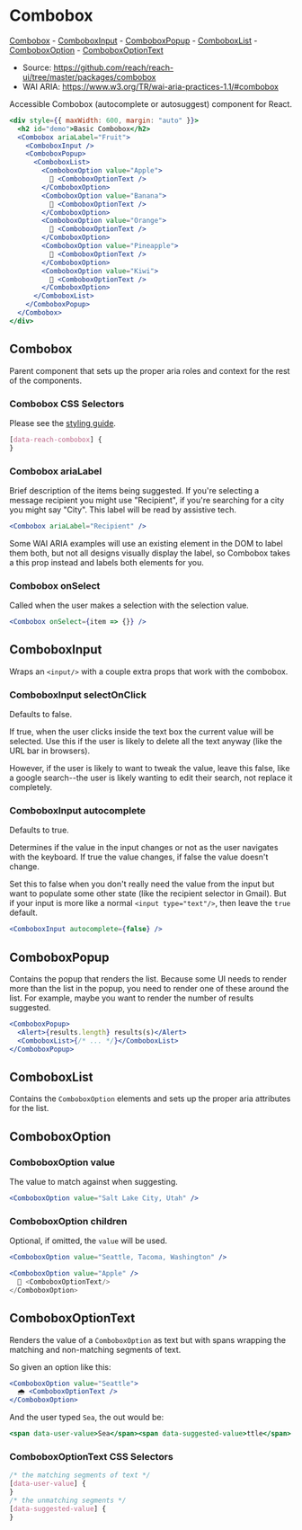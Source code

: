 # Combobox

[Combobox](#combobox) -
[ComboboxInput](#comboboxinput) -
[ComboboxPopup](#comboboxpopup) -
[ComboboxList](#comboboxpopup) -
[ComboboxOption](#comboboxpopup) -
[ComboboxOptionText](#comboboxpopup)

- Source: https://github.com/reach/reach-ui/tree/master/packages/combobox
- WAI ARIA: https://www.w3.org/TR/wai-aria-practices-1.1/#combobox

Accessible Combobox (autocomplete or autosuggest) component for React.

```.jsx
<div style={{ maxWidth: 600, margin: "auto" }}>
  <h2 id="demo">Basic Combobox</h2>
  <Combobox ariaLabel="Fruit">
    <ComboboxInput />
    <ComboboxPopup>
      <ComboboxList>
        <ComboboxOption value="Apple">
          🍎 <ComboboxOptionText />
        </ComboboxOption>
        <ComboboxOption value="Banana">
          🍌 <ComboboxOptionText />
        </ComboboxOption>
        <ComboboxOption value="Orange">
          🍊 <ComboboxOptionText />
        </ComboboxOption>
        <ComboboxOption value="Pineapple">
          🍍 <ComboboxOptionText />
        </ComboboxOption>
        <ComboboxOption value="Kiwi">
          🥝 <ComboboxOptionText />
        </ComboboxOption>
      </ComboboxList>
    </ComboboxPopup>
  </Combobox>
</div>
```

## Combobox

Parent component that sets up the proper aria roles and context for the rest of the components.

### Combobox CSS Selectors

Please see the [styling guide](/styling).

```css
[data-reach-combobox] {
}
```

### Combobox ariaLabel

Brief description of the items being suggested. If you're selecting a message recipient you might use "Recipient", if you're searching for a city you might say "City". This label will be read by assistive tech.

```jsx
<Combobox ariaLabel="Recipient" />
```

Some WAI ARIA examples will use an existing element in the DOM to label them both, but not all designs visually display the label, so Combobox takes a this prop instead and labels both elements for you.

### Combobox onSelect

Called when the user makes a selection with the selection value.

```jsx
<Combobox onSelect={item => {}} />
```

## ComboboxInput

Wraps an `<input/>` with a couple extra props that work with the combobox.

### ComboboxInput selectOnClick

Defaults to false.

If true, when the user clicks inside the text box the current value will be selected. Use this if the user is likely to delete all the text anyway (like the URL bar in browsers).

However, if the user is likely to want to tweak the value, leave this false, like a google search--the user is likely wanting to edit their search, not replace it completely.

### ComboboxInput autocomplete

Defaults to true.

Determines if the value in the input changes or not as the user navigates with the keyboard. If true the value changes, if false the value doesn't change.

Set this to false when you don't really need the value from the input but want to populate some other state (like the recipient selector in Gmail). But if your input is more like a normal `<input type="text"/>`, then leave the `true` default.

```jsx
<ComboboxInput autocomplete={false} />
```

## ComboboxPopup

Contains the popup that renders the list. Because some UI needs to render more than the list in the popup, you need to render one of these around the list. For example, maybe you want to render the number of results suggested.

```jsx
<ComboboxPopup>
  <Alert>{results.length} results(s)</Alert>
  <ComboboxList>{/* ... */}</ComboboxList>
</ComboboxPopup>
```

## ComboboxList

Contains the `ComboboxOption` elements and sets up the proper aria attributes for the list.

## ComboboxOption

### ComboboxOption value

The value to match against when suggesting.

```jsx
<ComboboxOption value="Salt Lake City, Utah" />
```

### ComboboxOption children

Optional, if omitted, the `value` will be used.

```jsx
<ComboboxOption value="Seattle, Tacoma, Washington" />
```

```jsx
<ComboboxOption value="Apple" />
  🍎 <ComboboxOptionText/>
</ComboboxOption>
```

## ComboboxOptionText

Renders the value of a `ComboboxOption` as text but with spans wrapping the matching and non-matching segments of text.

So given an option like this:

```jsx
<ComboboxOption value="Seattle">
  🌧 <ComboboxOptionText />
</ComboboxOption>
```

And the user typed `Sea`, the out would be:

```jsx
<span data-user-value>Sea</span><span data-suggested-value>ttle</span>
```

### ComboboxOptionText CSS Selectors

```css
/* the matching segments of text */
[data-user-value] {
}
/* the unmatching segments */
[data-suggested-value] {
}
```
